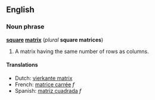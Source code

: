 {{wikipedia}}
==English==
===Noun phrase===
'''[[square]] [[matrix]]''' (''plural'' '''square matrices''')

#{{mathematics}} A matrix having the same number of rows as columns.

====Translations====
*Dutch: [[vierkante matrix]]
*French: [[matrice carrée]] ''f''
*Spanish: [[matriz cuadrada]] ''f''